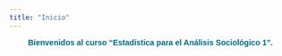 ```yaml
---
title: "Inicio"
---
```


```{=html}
<style>
.custom-text {
  color: #00688B;
  font-family: Helvetica, sans-serif;
  text-align: center;
  font-weight: bold;
  font-size: 14 px;
}
</style>
```
::: custom-text
Bienvenidos al curso "Estadística para el Análisis Sociológico 1". 
:::



